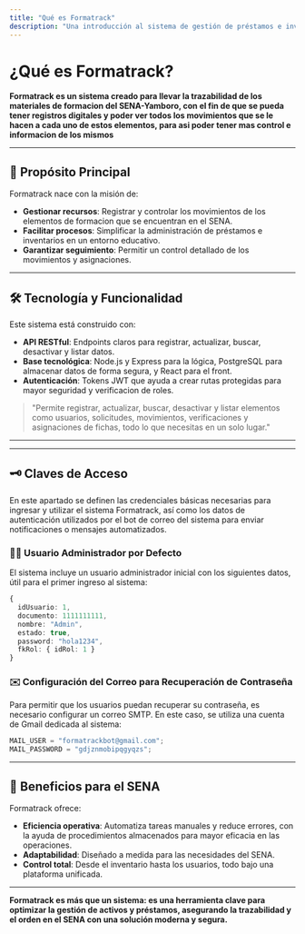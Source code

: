 ```yaml
---
title: "Qué es Formatrack"
description: "Una introducción al sistema de gestión de préstamos e inventario diseñado para el SENA."
---
```


# ¿Qué es Formatrack?

**Formatrack es un sistema creado para llevar la trazabilidad de los materiales de formacion del SENA-Yamboro, con el fin de que se pueda tener registros digitales y poder ver todos los movimientos que se le hacen a cada uno de estos elementos, para asi poder tener mas control e informacion de los mismos**

---

## 🌟 Propósito Principal

Formatrack nace con la misión de:

- **Gestionar recursos**: Registrar y controlar los movimientos de los elementos de formacion que se encuentran en el SENA.
- **Facilitar procesos**: Simplificar la administración de préstamos e inventarios en un entorno educativo.
- **Garantizar seguimiento**: Permitir un control detallado de los movimientos y asignaciones.

---

## 🛠️ Tecnología y Funcionalidad

Este sistema está construido con:

- **API RESTful**: Endpoints claros para registrar, actualizar, buscar, desactivar y listar datos.
- **Base tecnológica**: Node.js y Express para la lógica, PostgreSQL para almacenar datos de forma segura, y React para el front.
- **Autenticación**: Tokens JWT que ayuda a crear rutas protegidas para mayor seguridad y verificacion de roles.

> "Permite registrar, actualizar, buscar, desactivar y listar elementos como usuarios, solicitudes, movimientos, verificaciones y asignaciones de fichas, todo lo que necesitas en un solo lugar."

---

---

## 🗝️ Claves de Acceso

En este apartado se definen las credenciales básicas necesarias para ingresar y utilizar el sistema Formatrack, así como los datos de autenticación utilizados por el bot de correo del sistema para enviar notificaciones o mensajes automatizados.

### 🧑‍💼 Usuario Administrador por Defecto

El sistema incluye un usuario administrador inicial con los siguientes datos, útil para el primer ingreso al sistema:

```ts
{
  idUsuario: 1,
  documento: 1111111111,
  nombre: "Admin",
  estado: true,
  password: "hola1234",
  fkRol: { idRol: 1 }
}
```

### ✉️ Configuración del Correo para Recuperación de Contraseña

Para permitir que los usuarios puedan recuperar su contraseña, es necesario configurar un correo SMTP. En este caso, se utiliza una cuenta de Gmail dedicada al sistema:

```ts
MAIL_USER = "formatrackbot@gmail.com";
MAIL_PASSWORD = "gdjznmobipqgyqzs";
```

---

## 🎯 Beneficios para el SENA

Formatrack ofrece:

- **Eficiencia operativa**: Automatiza tareas manuales y reduce errores, con la ayuda de procedimientos almacenados para mayor eficacia en las operaciones.
- **Adaptabilidad**: Diseñado a medida para las necesidades del SENA.
- **Control total**: Desde el inventario hasta los usuarios, todo bajo una plataforma unificada.

---

**Formatrack es más que un sistema: es una herramienta clave para optimizar la gestión de activos y préstamos, asegurando la trazabilidad y el orden en el SENA con una solución moderna y segura.**
